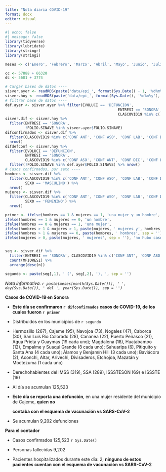 ```yaml
---
title: "Nota diaria COVID-19"
format: docx
editor: visual
---
```


```r
#| echo: false
#| message: false
library(tidyverse)
library(lubridate)
library(stringr)
library(stringi)

meses <- c('Enero', 'Febrero', 'Marzo', 'Abril', 'Mayo', 'Junio', 'Julio', 'Agosto', 'Septiembre', 'Octubre', 'Noviembre', 'Diciembre')

cc <- 57888 + 66320
dc <- 5681 + 3774

# Cargar bases de datos ----
sisver.ayer <- readRDS(paste('data/epi_', format(Sys.Date() - 1, '%d%m%y'), '.rds', sep = '')) %>% mutate(MPIORESI = str_to_title(MPIORESI, locale = 'es'))
sisver.hoy <- readRDS(paste('data/epi_', format(Sys.Date(), '%d%m%y'), '.rds', sep = '')) %>% mutate(MPIORESI = str_to_title(MPIORESI, locale = 'es'))
# filtrar base de datos ----
def.ayer <- sisver.ayer %>% filter(EVOLUCI == 'DEFUNCION', 
                                                   ENTRESI == 'SONORA',
                                                   CLASCOVID19 %in% c('CONF ASO', 'CONF ANT', 'CONF DIC', 'CONF LAB'))
sisver.dif <- sisver.hoy %>%
  filter(ENTRESI == 'SONORA', 
         !FOLIO.SINAVE %in% sisver.ayer$FOLIO.SINAVE)
difconfirmados <- sisver.dif %>%
  filter(CLASCOVID19 %in% c('CONF ANT', 'CONF ASO', 'CONF LAB', 'CONF DIC')) %>%
  nrow()
difdefconf <- sisver.hoy %>%
  filter(EVOLUCI == 'DEFUNCION', 
         ENTRESI == 'SONORA',
         CLASCOVID19 %in% c('CONF ASO', 'CONF ANT', 'CONF DIC', 'CONF LAB')) %>%
  filter(!FOLIO.SINAVE %in% def.ayer$FOLIO.SINAVE) %>% nrow()
# Casos confirmados, por sexo ----
hombres <- sisver.dif %>%
  filter(CLASCOVID19 %in% c('CONF ANT', 'CONF ASO', 'CONF LAB', 'CONF DIC'),
         SEXO == 'MASCULINO') %>%
  nrow()
mujeres <- sisver.dif %>%
  filter(CLASCOVID19 %in% c('CONF ANT', 'CONF ASO', 'CONF LAB', 'CONF DIC'),
         SEXO == 'FEMENINO') %>%
  nrow()

primer <- ifelse(hombres == 1 & mujeres == 1, 'una mujer y un hombre',
ifelse(hombres == 1 & mujeres == 0, 'un hombre',
ifelse(hombres == 0 & mujeres == 1, 'una mujer',
ifelse(hombres > 1 & mujeres > 1, paste(mujeres, ' mujeres y', hombres, ' hombres', sep = ''),
ifelse(hombres > 1 & mujeres == 0, paste(hombres, ' hombres', sep = ''),
ifelse(mujeres > 0, paste(mujeres, ' mujeres', sep = ''), 'no hubo casos'))))))


seg <- sisver.dif %>%
  filter(ENTRESI == 'SONORA', CLASCOVID19 %in% c('CONF ANT', 'CONF ASO', 'CONF DIC', 'CONF LAB')) %>%
  count(MPIORESI) %>%
  arrange(desc(n))

segundo <- paste(seg[,1], ' (', seg[,2], '), ', sep = '')


```

*Nota informativa. `r paste(meses[month(Sys.Date())], ' ', day(Sys.Date()), ' del ', year(Sys.Date()), sep = '')`*

**Casos de COVID-19 en Sonora**

-   **Este día se confirmaron `r difconfirmados` casos de COVID-19, de los cuales fueron `r primer`**

-   Distribuidos en los municipios de `r segundo`

-   Hermosillo (267), Cajeme (95), Navojoa (73), Nogales (47), Caborca (30), San Luis Río Colorado (28), Cananea (22), Puerto Peñasco (21), Agua Prieta y Guaymas (19 cada uno); Magdalena (18), Huatabampo (12), Empalme y Suaqui Grande (8 cada uno); Sahuaripa (6), Pitiquito y Santa Ana (4 cada uno); Álamos y Benjamín Hill (3 cada uno); Baviácora (2), Aconchi, Altar, Arivechi, Divisaderos, Etchojoa, Mazatán y Moctezuma (1 cada uno)

-   Derechohabientes del IMSS (319), SSA (289), ISSSTESON (69) e ISSSTE (19)

-   Al día se acumulan 125,523

-   **Este día se reporta una defunción**, en una mujer residente del municipio de Cajeme, **quien no**

    **contaba con el esquema de vacunación vs SARS-CoV-2**

-   Se acumulan 9,202 defunciones

**Para el contador**

-   Casos confirmados 125,523 `r Sys.Date()`

-   Personas fallecidas 9,202

-   Pacientes hospitalizados durante este día: 2; **ninguno de estos pacientes cuentan con el esquema de vacunación vs SARS-CoV-2**
